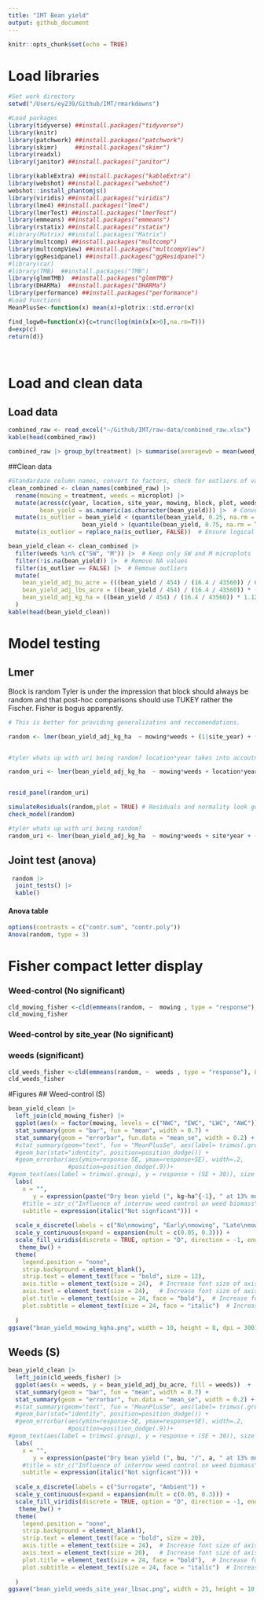 ```yaml
---
title: "IMT Bean yield"
output: github_document
---
```




```r
knitr::opts_chunk$set(echo = TRUE)
```

# Load libraries

```r

#Set work directory
setwd("/Users/ey239/Github/IMT/rmarkdowns")

#Load packages 
library(tidyverse) ##install.packages("tidyverse")
library(knitr)
library(patchwork) ##install.packages("patchwork")
library(skimr)     ##install.packages("skimr")
library(readxl)
library(janitor) ##install.packages("janitor")

library(kableExtra) ##install.packages("kableExtra")
library(webshot) ##install.packages("webshot")
webshot::install_phantomjs()
library(viridis) ##install.packages("viridis")
library(lme4) ##install.packages("lme4")
library(lmerTest) ##install.packages("lmerTest")
library(emmeans) ##install.packages("emmeans")
library(rstatix) ##install.packages("rstatix")
#library(Matrix) ##install.packages("Matrix")
library(multcomp) ##install.packages("multcomp")
library(multcompView) ##install.packages("multcompView")
library(ggResidpanel) ##install.packages("ggResidpanel")
#library(car)
#library(TMB)  ##install.packages("TMB")
library(glmmTMB)  ##install.packages("glmmTMB")
library(DHARMa)  ##install.packages("DHARMa")
library(performance) ##install.packages("performance")
#Load Functions
MeanPlusSe<-function(x) mean(x)+plotrix::std.error(x)

find_logw0=function(x){c=trunc(log(min(x[x>0],na.rm=T)))
d=exp(c)
return(d)}
```


<br>

# Load and clean data

## Load data

``` r
combined_raw <- read_excel("~/Github/IMT/raw-data/combined_raw.xlsx")
kable(head(combined_raw))

```

```r
combined_raw |> group_by(treatment) |> summarise(averagewb = mean(weed_biomas),mean(interrow_weed_biomass))

```


##Clean data

```r
#Standardaze column names, convert to factors, check for outliers of variable**
clean_combined <- clean_names(combined_raw) |>  
  rename(mowing = treatment, weeds = microplot) |> 
  mutate(across(c(year, location, site_year, mowing, block, plot, weeds), as.factor),
         bean_yield = as.numeric(as.character(bean_yield))) |>  # Convert to numeric
  mutate(is_outlier = bean_yield < (quantile(bean_yield, 0.25, na.rm = TRUE) - 1.5 * IQR(bean_yield, na.rm = TRUE)) |
                     bean_yield > (quantile(bean_yield, 0.75, na.rm = TRUE) + 1.5 * IQR(bean_yield, na.rm = TRUE))) |> 
  mutate(is_outlier = replace_na(is_outlier, FALSE))  # Ensure logical values

bean_yield_clean <- clean_combined |>  
  filter(weeds %in% c("SW", "M")) |>  # Keep only SW and M microplots
  filter(!is.na(bean_yield)) |>  # Remove NA values
  filter(is_outlier == FALSE) |>  # Remove outliers
  mutate(
    bean_yield_adj_bu_acre = (((bean_yield / 454) / (16.4 / 43560)) / 60) * ((100 - 0.00001) / (100 - 14)),
    bean_yield_adj_lbs_acre = ((bean_yield / 454) / (16.4 / 43560)) * ((100 - 0.00001) / (100 - 14)),
    bean_yield_adj_kg_ha = ((bean_yield / 454) / (16.4 / 43560)) * 1.12085 * ((100 - 0.00001) / (100 - 14))
  )
kable(head(bean_yield_clean)) 

```

# Model testing
## Lmer
Block is random
Tyler is under the impression that block should always be random and that post-hoc comparisons should use TUKEY rather the Fischer. Fisher is bogus apparently. 

```r

# This is better for providing generalizatins and reccomendations. 

random <- lmer(bean_yield_adj_kg_ha  ~ mowing*weeds + (1|site_year) + (1|site_year:block)+  (1|site_year:block:mowing)  , data =  bean_yield_clean)


#tyler whats up with uri being random? location*year takes into accoutn if we are concerned about only these years and locations, everything is relative to the ten means from this experiment

random_uri <- lmer(bean_yield_adj_kg_ha  ~ mowing*weeds + location*year + (1|site_year:block)+  (1|site_year:block:mowing)  , data =  bean_yield_clean)


resid_panel(random_uri)

simulateResiduals(random,plot = TRUE) # Residuals and normality look good
check_model(random)
```

```r
#tyler whats up with uri being random?
random_uri <- lmer(bean_yield_adj_kg_ha  ~ mowing*weeds + site*year + (1|site_year) + (1|site_year:block)+  (1|site_year:block:mowing)  , data =  bean_yield_clean)

```

## Joint test (anova)
```r
 random |> 
  joint_tests() |> 
  kable()  
```
#### Anova table
```r
options(contrasts = c("contr.sum", "contr.poly"))
Anova(random, type = 3)
```
# Fisher compact letter display
### Weed-control (No significant)

```r
cld_mowing_fisher <-cld(emmeans(random, ~  mowing , type = "response"), Letters = letters, adjust = "none",sort = TRUE, reversed=TRUE)
cld_mowing_fisher
```
### Weed-control by site_year (No significant)

### weeds (significant)

```r
cld_weeds_fisher <-cld(emmeans(random, ~  weeds , type = "response"), Letters = letters, adjust = "none",sort = TRUE, reversed=TRUE)
cld_weeds_fisher
```

#Figures
## Weed-control (S)

```r
bean_yield_clean |> 
  left_join(cld_mowing_fisher) |> 
  ggplot(aes(x = factor(mowing, levels = c("NWC", "EWC", "LWC", "AWC")), y = bean_yield_adj_kg_ha, fill = mowing)) +
  stat_summary(geom = "bar", fun = "mean", width = 0.7) +
  stat_summary(geom = "errorbar", fun.data = "mean_se", width = 0.2) +
  #stat_summary(geom="text", fun = "MeanPlusSe", aes(label= trimws(.group)),size=6.5,vjust=-0.5) +
  #geom_bar(stat="identity", position=position_dodge()) + 
  #geom_errorbar(aes(ymin=response-SE, ymax=response+SE), width=.2,
                 #position=position_dodge(.9))+
#geom_text(aes(label = trimws(.group), y = response + (SE + 30)), size = 7) +
  labs(
    x = "",
       y = expression(paste("Dry bean yield (", kg~ha^{-1}, " at 13% moisture)")),
    #title = str_c("Influence of interrow weed control on weed biomass"),
    subtitle = expression(italic("Not signficant"))) +
  
  scale_x_discrete(labels = c("No\nmowing", "Early\nmowing", "Late\nmowing", "As-needed\nmowing")) +
  scale_y_continuous(expand = expansion(mult = c(0.05, 0.3))) +
  scale_fill_viridis(discrete = TRUE, option = "D", direction = -1, end = 0.9, begin = 0.1) +
   theme_bw() +
  theme(
    legend.position = "none",
    strip.background = element_blank(),
    strip.text = element_text(face = "bold", size = 12),
    axis.title = element_text(size = 24),  # Increase font size of axis titles
    axis.text = element_text(size = 24),   # Increase font size of axis labels
    plot.title = element_text(size = 24, face = "bold"),  # Increase font size of title
    plot.subtitle = element_text(size = 24, face = "italic")  # Increase font size of subtitle
  
  )
ggsave("bean_yield_mowing_kgha.png", width = 10, height = 8, dpi = 300)
```

## Weeds (S)

```r
bean_yield_clean |> 
  left_join(cld_weeds_fisher) |> 
  ggplot(aes(x = weeds, y = bean_yield_adj_bu_acre, fill = weeds))  +
  stat_summary(geom = "bar", fun = "mean", width = 0.7) +
  stat_summary(geom = "errorbar", fun.data = "mean_se", width = 0.2) +
  #stat_summary(geom="text", fun = "MeanPlusSe", aes(label= trimws(.group)),size=6.5,vjust=-0.5) +
  #geom_bar(stat="identity", position=position_dodge()) + 
  #geom_errorbar(aes(ymin=response-SE, ymax=response+SE), width=.2,
                 #position=position_dodge(.9))+
#geom_text(aes(label = trimws(.group), y = response + (SE + 30)), size = 7) +
  labs(
    x = "",
       y = expression(paste("Dry bean yield (", bu, "/", a, " at 13% moisture)")),
    #title = str_c("Influence of interrow weed control on weed biomass"),
    subtitle = expression(italic("Not signficant"))) +
  
  scale_x_discrete(labels = c("Surrogate", "Ambient")) +
  scale_y_continuous(expand = expansion(mult = c(0.05, 0.3))) +
  scale_fill_viridis(discrete = TRUE, option = "D", direction = -1, end = 0.9, begin = 0.1) +
   theme_bw() +
  theme(
    legend.position = "none",
    strip.background = element_blank(),
    strip.text = element_text(face = "bold", size = 20),
    axis.title = element_text(size = 24),  # Increase font size of axis titles
    axis.text = element_text(size = 20),   # Increase font size of axis labels
    plot.title = element_text(size = 24, face = "bold"),  # Increase font size of title
    plot.subtitle = element_text(size = 24, face = "italic")  # Increase font size of subtitle
  
  )
ggsave("bean_yield_weeds_site_year_lbsac.png", width = 25, height = 10, dpi = 300)
```